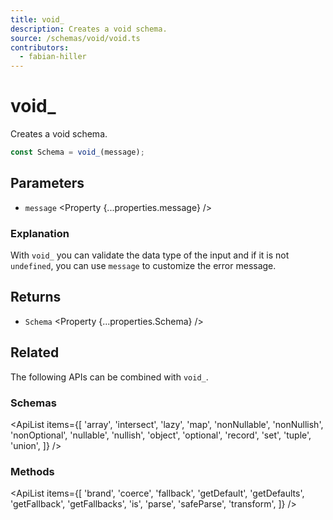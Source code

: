 ```yaml
---
title: void_
description: Creates a void schema.
source: /schemas/void/void.ts
contributors:
  - fabian-hiller
---
```



# void\_

Creates a void schema.

```ts
const Schema = void_(message);
```

## Parameters

- `message` <Property {...properties.message} />

### Explanation

With `void_` you can validate the data type of the input and if it is not `undefined`, you can use `message` to customize the error message.

## Returns

- `Schema` <Property {...properties.Schema} />

## Related

The following APIs can be combined with `void_`.

### Schemas

<ApiList
  items={[
    'array',
    'intersect',
    'lazy',
    'map',
    'nonNullable',
    'nonNullish',
    'nonOptional',
    'nullable',
    'nullish',
    'object',
    'optional',
    'record',
    'set',
    'tuple',
    'union',
  ]}
/>

### Methods

<ApiList
  items={[
    'brand',
    'coerce',
    'fallback',
    'getDefault',
    'getDefaults',
    'getFallback',
    'getFallbacks',
    'is',
    'parse',
    'safeParse',
    'transform',
  ]}
/>
